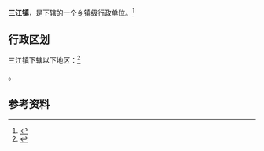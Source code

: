 {{中国乡级行政区|52/26/28/100/000}}

'''三江镇'''，是{{PRC admin/fullname|52/26/28/100/000|3}}下辖的一个[[乡镇|乡镇]]级行政单位。<ref>{{PRC admin/ref sgc|{{PRC admin/parent|52/26/28/100/000}}}}</ref>

== 行政区划 ==

三江镇下辖以下地区：<ref>{{PRC admin/ref sgc|52/26/28/100/000}}</ref>

{{PRC admin/children|52/26/28/100/000}}。

== 参考资料 ==

{{reflist}}

{{行政区划小作品}}
{{PRC admin/navcat|52/26/28/100/000}}